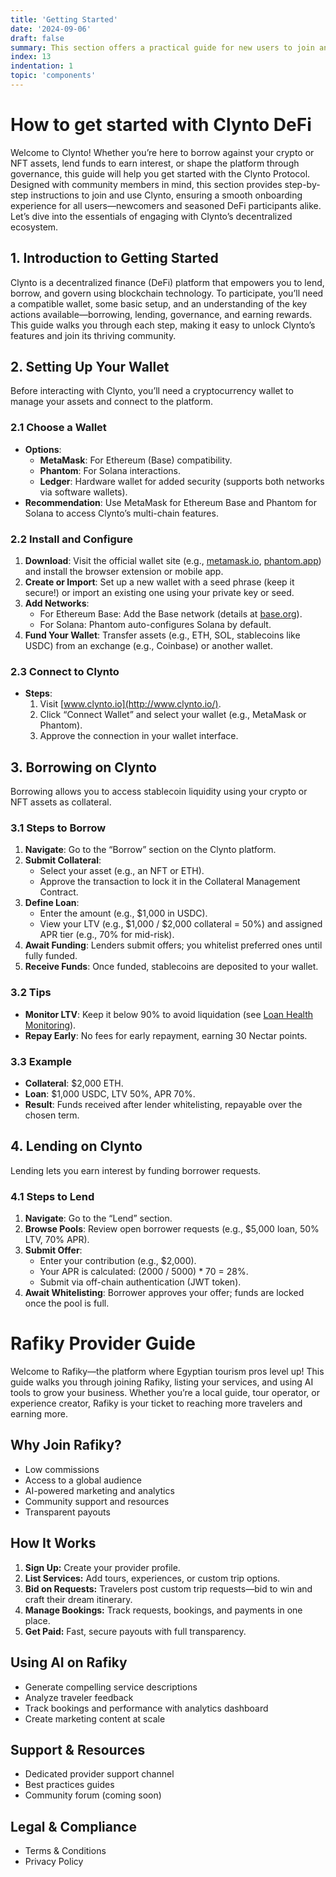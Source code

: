 ```yaml
---
title: 'Getting Started'
date: '2024-09-06'
draft: false
summary: This section offers a practical guide for new users to join and use the Clynto Protocol. It covers setting up a wallet, steps for borrowing and lending, participating in governance, and earning Nectar points. Designed primarily for community members, it provides an accessible entry point for all users to engage with Clynto’s decentralized lending and borrowing ecosystem.
index: 13
indentation: 1
topic: 'components'
---
```


# How to get started with Clynto DeFi

Welcome to Clynto! Whether you’re here to borrow against your crypto or NFT assets, lend funds to earn interest, or shape the platform through governance, this guide will help you get started with the Clynto Protocol. Designed with community members in mind, this section provides step-by-step instructions to join and use Clynto, ensuring a smooth onboarding experience for all users—newcomers and seasoned DeFi participants alike. Let’s dive into the essentials of engaging with Clynto’s decentralized ecosystem.

## 1. Introduction to Getting Started

Clynto is a decentralized finance (DeFi) platform that empowers you to lend, borrow, and govern using blockchain technology. To participate, you’ll need a compatible wallet, some basic setup, and an understanding of the key actions available—borrowing, lending, governance, and earning rewards. This guide walks you through each step, making it easy to unlock Clynto’s features and join its thriving community.

## 2. Setting Up Your Wallet

Before interacting with Clynto, you’ll need a cryptocurrency wallet to manage your assets and connect to the platform.

### 2.1 Choose a Wallet
- **Options**: 
  - **MetaMask**: For Ethereum (Base) compatibility.
  - **Phantom**: For Solana interactions.
  - **Ledger**: Hardware wallet for added security (supports both networks via software wallets).
- **Recommendation**: Use MetaMask for Ethereum Base and Phantom for Solana to access Clynto’s multi-chain features.

### 2.2 Install and Configure
1. **Download**: Visit the official wallet site (e.g., [metamask.io](https://metamask.io), [phantom.app](https://phantom.app)) and install the browser extension or mobile app.
2. **Create or Import**: Set up a new wallet with a seed phrase (keep it secure!) or import an existing one using your private key or seed.
3. **Add Networks**: 
   - For Ethereum Base: Add the Base network (details at [base.org](https://base.org)).
   - For Solana: Phantom auto-configures Solana by default.
4. **Fund Your Wallet**: Transfer assets (e.g., ETH, SOL, stablecoins like USDC) from an exchange (e.g., Coinbase) or another wallet.

### 2.3 Connect to Clynto
- **Steps**: 
  1. Visit [www.clynto.io](http://www.clynto.io/).
  2. Click “Connect Wallet” and select your wallet (e.g., MetaMask or Phantom).
  3. Approve the connection in your wallet interface.

## 3. Borrowing on Clynto

Borrowing allows you to access stablecoin liquidity using your crypto or NFT assets as collateral.

### 3.1 Steps to Borrow
1. **Navigate**: Go to the “Borrow” section on the Clynto platform.
2. **Submit Collateral**: 
   - Select your asset (e.g., an NFT or ETH).
   - Approve the transaction to lock it in the Collateral Management Contract.
3. **Define Loan**: 
   - Enter the amount (e.g., $1,000 in USDC).
   - View your LTV (e.g., $1,000 / $2,000 collateral = 50%) and assigned APR tier (e.g., 70% for mid-risk).
4. **Await Funding**: Lenders submit offers; you whitelist preferred ones until fully funded.
5. **Receive Funds**: Once funded, stablecoins are deposited to your wallet.

### 3.2 Tips
- **Monitor LTV**: Keep it below 90% to avoid liquidation (see [Loan Health Monitoring](#)).
- **Repay Early**: No fees for early repayment, earning 30 Nectar points.

### 3.3 Example
- **Collateral**: $2,000 ETH.
- **Loan**: $1,000 USDC, LTV 50%, APR 70%.
- **Result**: Funds received after lender whitelisting, repayable over the chosen term.

## 4. Lending on Clynto

Lending lets you earn interest by funding borrower requests.

### 4.1 Steps to Lend
1. **Navigate**: Go to the “Lend” section.
2. **Browse Pools**: Review open borrower requests (e.g., $5,000 loan, 50% LTV, 70% APR).
3. **Submit Offer**: 
   - Enter your contribution (e.g., $2,000).
   - Your APR is calculated: (2000 / 5000) * 70 = 28%.
   - Submit via off-chain authentication (JWT token).
4. **Await Whitelisting**: Borrower approves your offer; funds are locked once the pool is full.

# Rafiky Provider Guide

Welcome to Rafiky—the platform where Egyptian tourism pros level up! This guide walks you through joining Rafiky, listing your services, and using AI tools to grow your business. Whether you’re a local guide, tour operator, or experience creator, Rafiky is your ticket to reaching more travelers and earning more.

## Why Join Rafiky?
- Low commissions
- Access to a global audience
- AI-powered marketing and analytics
- Community support and resources
- Transparent payouts

## How It Works
1. **Sign Up:** Create your provider profile.
2. **List Services:** Add tours, experiences, or custom trip options.
3. **Bid on Requests:** Travelers post custom trip requests—bid to win and craft their dream itinerary.
4. **Manage Bookings:** Track requests, bookings, and payments in one place.
5. **Get Paid:** Fast, secure payouts with full transparency.

## Using AI on Rafiky
- Generate compelling service descriptions
- Analyze traveler feedback
- Track bookings and performance with analytics dashboard
- Create marketing content at scale

## Support & Resources
- Dedicated provider support channel
- Best practices guides
- Community forum (coming soon)

## Legal & Compliance
- Terms & Conditions
- Privacy Policy